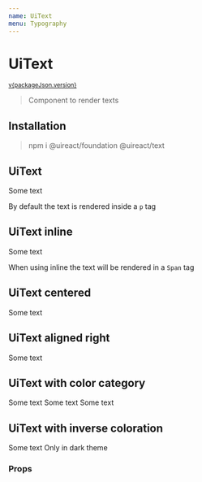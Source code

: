 ```yaml
---
name: UiText
menu: Typography
---
```





# UiText

<sup>
  <a href="https://github.com/inavac182/ui-react/blob/main/packages/text/" target="_blank">
    v{packageJson.version}
  </a>
</sup>

> Component to render texts

## Installation

> npm i @uireact/foundation @uireact/text

## UiText

<Playground>
  <UiText>Some text</UiText>
</Playground>

By default the text is rendered inside a `p` tag

## UiText inline

<Playground>
  <UiText inline>Some text</UiText>
</Playground>

When using inline the text will be rendered in a `Span` tag

## UiText centered

<Playground>
  <UiText centered>Some text</UiText>
</Playground>

## UiText aligned right

<Playground>
  <UiText align="right">Some text</UiText>
</Playground>

## UiText with color category

<Playground>
  <UiText category="error">Some text </UiText>
  <UiText category="positive" fontStyle="bold">
    Some text
  </UiText>
  <UiText category="negative">Some text</UiText>
</Playground>

## UiText with inverse coloration

<Playground>
  <UiText inverseColoration>Some text </UiText>
  <UiText inverseColoration={{ dark: true, light: false }}>Only in dark theme</UiText>
</Playground>

### Props

<Props of={UiText} />
